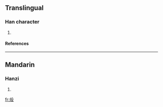 ==Translingual==
===Han character===
{{Han char|rn=86|rad=火|as=04|sn=8|four=|canj=火竹弓水 (FHNE)}}
# {{defn|Han|sort=火04}}
====References====
{{Han ref|kx=0667.040|dkj=18901|dj=1076.130|hdz=32193.010|uh=7088|ud=28808}}

----
==Mandarin==
===Hanzi===
{{cmn-hanzi|pin=[[yì]] (yi4)|wg=i<sup>4</sup>}}
# {{defn|Mandarin}}

[[fr:炈]]
